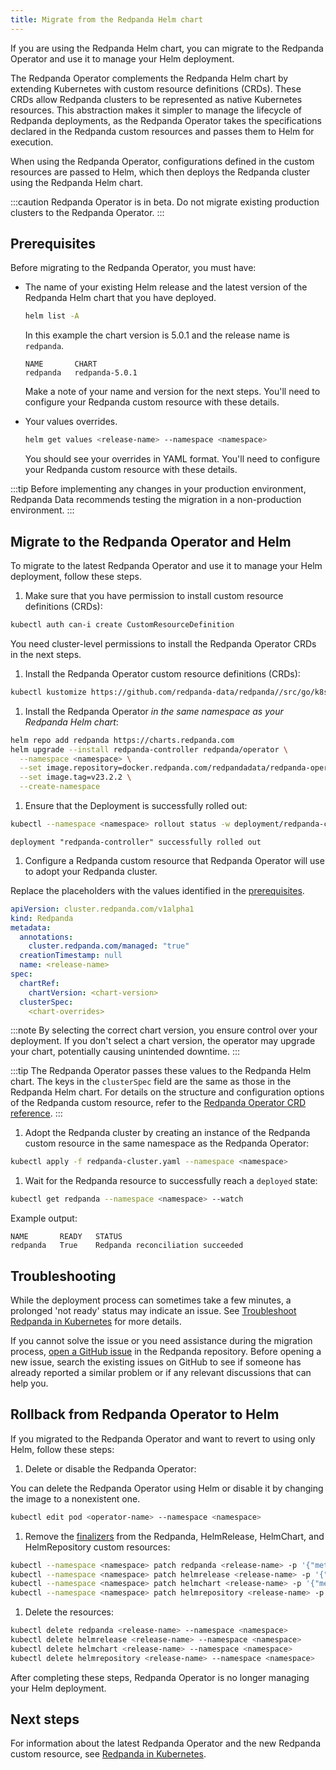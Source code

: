```yaml
---
title: Migrate from the Redpanda Helm chart
---
```


<head>
    <meta name="title" content="Migrate from the Redpanda Helm chart| Redpanda Docs"/>
    <meta name="description" content="If you are using the Redpanda Helm chart, you can migrate to the Redpanda Operator and use it to manage your deployment."/>
    <link rel="canonical" href="https://docs.redpanda.com/docs/migrate/kubernetes/helm-to-operator/" />
</head>

If you are using the Redpanda Helm chart, you can migrate to the Redpanda Operator and use it to manage your Helm deployment.

The Redpanda Operator complements the Redpanda Helm chart by extending Kubernetes with custom resource definitions (CRDs). These CRDs allow Redpanda clusters to be represented as native Kubernetes resources. This abstraction makes it simpler to manage the lifecycle of Redpanda deployments, as the Redpanda Operator takes the specifications declared in the Redpanda custom resources and passes them to Helm for execution.

When using the Redpanda Operator, configurations defined in the custom resources are passed to Helm, which then deploys the Redpanda cluster using the Redpanda Helm chart.

:::caution
Redpanda Operator is in beta. Do not migrate existing production clusters to the Redpanda Operator.
:::

## Prerequisites

Before migrating to the Redpanda Operator, you must have:

- The name of your existing Helm release and the latest version of the Redpanda Helm chart that you have deployed.

  ```bash
  helm list -A
  ```

  In this example the chart version is 5.0.1 and the release name is `redpanda`.

  ```nocopy
  NAME       CHART
  redpanda   redpanda-5.0.1
  ```

  Make a note of your name and version for the next steps. You'll need to configure your Redpanda custom resource with these details.

- Your values overrides.

  ```bash
  helm get values <release-name> --namespace <namespace>
  ```

  You should see your overrides in YAML format. You'll need to configure your Redpanda custom resource with these details.

:::tip
Before implementing any changes in your production environment, Redpanda Data recommends testing the migration in a non-production environment.
:::

## Migrate to the Redpanda Operator and Helm

To migrate to the latest Redpanda Operator and use it to manage your Helm deployment, follow these steps.

1. Make sure that you have permission to install custom resource definitions (CRDs):

  ```bash
  kubectl auth can-i create CustomResourceDefinition
  ```

  You need cluster-level permissions to install the Redpanda Operator CRDs in the next steps.

1. Install the Redpanda Operator custom resource definitions (CRDs):

  ```bash
  kubectl kustomize https://github.com/redpanda-data/redpanda//src/go/k8s/config/crd | kubectl apply -f -
  ```

1. Install the Redpanda Operator *in the same namespace as your Redpanda Helm chart*:

  ```bash
  helm repo add redpanda https://charts.redpanda.com
  helm upgrade --install redpanda-controller redpanda/operator \
    --namespace <namespace> \
    --set image.repository=docker.redpanda.com/redpandadata/redpanda-operator \
    --set image.tag=v23.2.2 \
    --create-namespace
  ```

1. Ensure that the Deployment is successfully rolled out:

  ```bash
  kubectl --namespace <namespace> rollout status -w deployment/redpanda-controller-operator
  ```

  ```text-nocopy
  deployment "redpanda-controller" successfully rolled out
  ```

1. Configure a Redpanda custom resource that Redpanda Operator will use to adopt your Redpanda cluster.

  Replace the placeholders with the values identified in the [prerequisites](#prerequisites).

  ```yaml title="redpanda-cluster.yaml"
  apiVersion: cluster.redpanda.com/v1alpha1
  kind: Redpanda
  metadata:
    annotations:
      cluster.redpanda.com/managed: "true"
    creationTimestamp: null
    name: <release-name>
  spec:
    chartRef:
      chartVersion: <chart-version>
    clusterSpec:
      <chart-overrides>
  ```

  :::note
  By selecting the correct chart version, you ensure control over your deployment. If you don't select a chart version, the operator may upgrade your chart, potentially causing unintended downtime.
  :::

  :::tip
  The Redpanda Operator passes these values to the Redpanda Helm chart. The keys in the `clusterSpec` field are the same as those in the Redpanda Helm chart. For details on the structure and configuration options of the Redpanda custom resource, refer to the [Redpanda Operator CRD reference](../../../../reference/crd#redpandaclusterspec).
  :::

1. Adopt the Redpanda cluster by creating an instance of the Redpanda custom resource in the same namespace as the Redpanda Operator:

  ```bash
  kubectl apply -f redpanda-cluster.yaml --namespace <namespace>
  ```

1. Wait for the Redpanda resource to successfully reach a `deployed` state:

  ```bash
  kubectl get redpanda --namespace <namespace> --watch
  ```

  Example output:

  ```nocopy
  NAME       READY   STATUS
  redpanda   True    Redpanda reconciliation succeeded
  ```

## Troubleshooting

While the deployment process can sometimes take a few minutes, a prolonged 'not ready' status may indicate an issue. See [Troubleshoot Redpanda in Kubernetes](../../../../manage/kubernetes/troubleshooting/troubleshoot#helmrelease-is-not-ready) for more details.

If you cannot solve the issue or you need assistance during the migration process, [open a GitHub issue](https://github.com/redpanda-data/redpanda/issues/new/choose) in the Redpanda repository. Before opening a new issue, search the existing issues on GitHub to see if someone has already reported a similar problem or if any relevant discussions that can help you.

## Rollback from Redpanda Operator to Helm

If you migrated to the Redpanda Operator and want to revert to using only Helm, follow these steps:

1. Delete or disable the Redpanda Operator:

  You can delete the Redpanda Operator using Helm or disable it by changing the image to a nonexistent one.

  ```bash
  kubectl edit pod <operator-name> --namespace <namespace>
  ```

1. Remove the [finalizers](https://kubernetes.io/docs/concepts/overview/working-with-objects/finalizers/) from the Redpanda, HelmRelease, HelmChart, and HelmRepository custom resources:

  ```bash
  kubectl --namespace <namespace> patch redpanda <release-name> -p '{"metadata":{"finalizers":null}}' --type=merge
  kubectl --namespace <namespace> patch helmrelease <release-name> -p '{"metadata":{"finalizers":null}}' --type=merge
  kubectl --namespace <namespace> patch helmchart <release-name> -p '{"metadata":{"finalizers":null}}' --type=merge
  kubectl --namespace <namespace> patch helmrepository <release-name> -p '{"metadata":{"finalizers":null}}' --type=merge
  ```

1. Delete the resources:

  ```bash
  kubectl delete redpanda <release-name> --namespace <namespace>
  kubectl delete helmrelease <release-name> --namespace <namespace>
  kubectl delete helmchart <release-name> --namespace <namespace>
  kubectl delete helmrepository <release-name> --namespace <namespace>
  ```

After completing these steps, Redpanda Operator is no longer managing your Helm deployment.

## Next steps

For information about the latest Redpanda Operator and the new Redpanda custom resource, see [Redpanda in Kubernetes](../../../../deploy/deployment-option/self-hosted/kubernetes/kubernetes-production-deployment).
